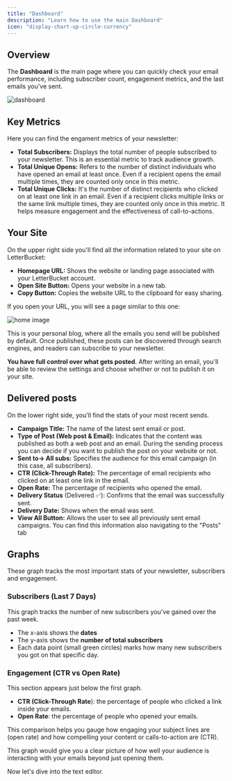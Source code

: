 ```yaml
---
title: "Dashboard"
description: "Learn how to use the main Dashboard"
icon: "display-chart-up-circle-currency"
---
```


## Overview

The **Dashboard** is the main page where you can quickly check your email performance, including subscriber count, engagement metrics, and the last emails you've sent.

<Frame>
  <img src="/images/dashboardmain.png" alt="dashboard" className="mx-auto max-w-[600px] w-full h-auto" />
</Frame>

## Key Metrics

Here you can find the engament metrics of your newsletter:

- **Total Subscribers:** Displays the total number of people subscribed to your newsletter. This is an essential metric to track audience growth.
- **Total Unique Opens:** Refers to the number of distinct individuals who have opened an email at least once. Even if a recipient opens the email multiple times, they are counted only once in this metric.
- **Total Unique Clicks:** It's the number of distinct recipients who clicked on at least one link in an email. Even if a recipient clicks multiple links or the same link multiple times, they are counted only once in this metric. It helps measure engagement and the effectiveness of call-to-actions.

## Your Site

On the upper right side you'll find all the information related to your site on LetterBucket:

- **Homepage URL:** Shows the website or landing page associated with your LetterBucket account.
- **Open Site Button:** Opens your website in a new tab.
- **Copy Button:** Copies the website URL to the clipboard for easy sharing.

If you open your URL, you will see a page similar to this one:

<Frame>
  <img src="/images/blog-home.png" alt="home image" className="mx-auto max-w-[600px] w-full h-auto" />
</Frame>

This is your personal blog, where all the emails you send will be published by default. Once published, these posts can be discovered through search engines, and readers can subscribe to your newsletter.

**You have full control over what gets posted**. After writing an email, you'll be able to review the settings and choose whether or not to publish it on your site.

## Delivered posts

On the lower right side, you'll find the stats of your most recent sends.

- **Campaign Title:** The name of the latest sent email or post.
- **Type of Post (Web post & Email):** Indicates that the content was published as both a web post and an email. During the sending process you can decide if you want to publish the post on your website or not.
- **Sent to-\> All subs:** Specifies the audience for this email campaign (in this case, all subscribers).
- **CTR (Click-Through Rate):** The percentage of email recipients who clicked on at least one link in the email.
- **Open Rate:** The percentage of recipients who opened the email.
- **Delivery Status** (Delivered ✅): Confirms that the email was successfully sent.
- **Delivery Date:** Shows when the email was sent.
- **View All Button:** Allows the user to see all previously sent email campaigns. You can find this information also navigating to the "Posts" tab

## Graphs

These graph tracks the most important stats of your newsletter, subscribers and engagement.

### Subscribers (Last 7 Days)

This graph tracks the number of new subscribers you've gained over the past week.

- The x-axis shows the **dates**
- The y-axis shows the **number of total subscribers**
- Each data point (small green circles) marks how many new subscribers you got on that specific day.

### Engagement (CTR vs Open Rate)

This section appears just below the first graph.

- **CTR (Click-Through Rate**): the percentage of people who clicked a link inside your emails.
- **Open Rate**: the percentage of people who opened your emails.

This comparison helps you gauge how engaging your subject lines are (open rate) and how compelling your content or calls-to-action are (CTR).

This graph would give you a clear picture of how well your audience is interacting with your emails beyond just opening them.

Now let's dive into the text editor.